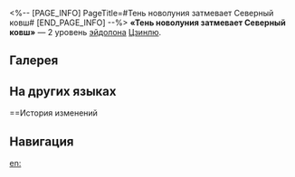<%-- [PAGE_INFO]
PageTitle=#Тень новолуния затмевает Северный ковш#
[END_PAGE_INFO] --%>
{{Эйдолон Инфобокс
|Название         = Тень новолуния затмевает Северный ковш
|Изображение      = Эйдолон Тень новолуния затмевает Северный ковш.png
|Персонаж         = Цзинлю
|Уровень          = 2
|Длительность     = 
|Описание         = Использование сверхспособности повышает урон следующего усиленного навыка на 80%.
|Свойство1        = 
|Масштабирование1 = 
}}
'''«Тень новолуния затмевает Северный ковш»''' — 2 уровень [[эйдолон]]а [[Цзинлю]].

==Галерея==
{{Галерея|position=left|captionalign=center
|Персонаж Цзинлю Эйдолон 2.png|Осколок Эйдолона
}}

==На других языках==
{{На других языках
|en   = Crescent Shadows Qixing Dipper
|zhs  = 朔晕七星
|zht  = 朔暈七星
|ja   = {{Rubi|月暈|げつうん}}に{{Rubi|七星|しちせい}}
|ko   = 칠성을 덮은 삭월의 밤
|es   = Sombras lunares en Qixing
|fr   = Ombre du croissant
|ru   = Тень новолуния затмевает Северный ковш
|th   = Crescent Shadows Qixing Dipper
|vi   = Trăng Non Quyện Thất Tinh
|de   = Neumondschatten über Himmelswagen
|id   = Crescent Shadows Qixing Dipper
|pt   = Sombras Crescentes Sobre a Constelação de Qixing
}}

==История изменений
{{История изменений|3.5}}

==Навигация==
{{Навык Навбокс|Цзинлю}}

[[en:]]